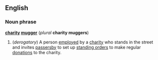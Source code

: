 ==English==
===Noun phrase===
'''[[charity]] [[mugger]]''' (''plural'' '''charity muggers''')

#(''derogatory'') A person [[employ]]ed by a [[charity]] who stands in the street and invites [[passerby|passersby]] to set up [[standing order]]s to make regular [[donation]]s to the charity.